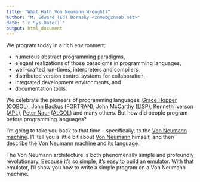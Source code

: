 ```yaml
---
title: "What Hath Von Neumann Wrought?"
author: "M. Edward (Ed) Borasky <znmeb@znmeb.net>"
date: "`r Sys.Date()`"
output: html_document
---
```

We program today in a rich environment:

* numerous abstract programming paradigms,
* elegant realizations of those paradigms in programming languages,
* well-crafted run-times, interpreters and compilers,
* distributed version control systems for collaboration,
* integrated development environments, and
* documentation tools.

We celebrate the pioneers of programming languages: 
[Grace Hopper](https://en.wikipedia.org/wiki/Grace_Hopper) ([COBOL](https://en.wikipedia.org/wiki/COBOL)), 
[John Backus](https://en.wikipedia.org/wiki/John_Backus) ([FORTRAN](https://en.wikipedia.org/wiki/Fortran)), 
[John McCarthy](https://en.wikipedia.org/wiki/John_McCarthy_(computer_scientist)) ([LISP](https://en.wikipedia.org/wiki/Lisp_(programming_language))), 
[Kenneth Iverson](https://en.wikipedia.org/wiki/Kenneth_E._Iverson) ([APL](https://en.wikipedia.org/wiki/APL_(programming_language))), 
[Peter Naur](https://en.wikipedia.org/wiki/Peter_Naur) ([ALGOL](https://en.wikipedia.org/wiki/ALGOL)) and many others. But how did people program before programming languages?

I’m going to take you back to that time – specifically, to the [Von Neumann machine](https://en.wikipedia.org/wiki/Von_Neumann_architecture). 
I’ll tell you a little bit about [Von Neumann](https://en.wikipedia.org/wiki/John_von_Neumann) himself, and then describe the Von Neumann machine and its language.

The Von Neumann architecture is both phenomenally simple and profoundly revolutionary. Because it’s so simple, it’s easy to build an emulator. With that emulator, I’ll show you how to write a simple program on a Von Neumann machine.
